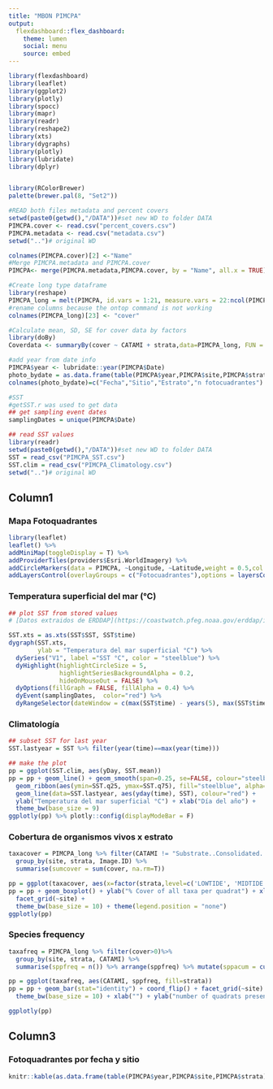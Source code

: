 ```yaml
---
title: "MBON PIMCPA"
output: 
  flexdashboard::flex_dashboard:
    theme: lumen
    social: menu
    source: embed
---
```


```r
library(flexdashboard)
library(leaflet)
library(ggplot2)
library(plotly)
library(spocc)
library(mapr)
library(readr)
library(reshape2)
library(xts)
library(dygraphs)
library(plotly)
library(lubridate)
library(dplyr)


library(RColorBrewer)
palette(brewer.pal(8, "Set2"))


```

```r
#READ both files metadata and percent covers 
setwd(paste0(getwd(),"/DATA"))#set new WD to folder DATA
PIMCPA.cover <- read.csv("percent_covers.csv")
PIMCPA.metadata <- read.csv("metadata.csv")
setwd("..")# original WD

colnames(PIMCPA.cover)[2] <-"Name" 
#Merge PIMCPA.metadata and PIMCPA.cover
PIMCPA<- merge(PIMCPA.metadata,PIMCPA.cover, by = "Name", all.x = TRUE) 

#Create long type dataframe 
library(reshape)
PIMCPA_long = melt(PIMCPA, id.vars = 1:21, measure.vars = 22:ncol(PIMCPA), variable_name = "CATAMI", value_name ="cover", na.rm = T)
#rename columns because the ontop command is not working 
colnames(PIMCPA_long)[23] <- "cover"

#Calculate mean, SD, SE for cover data by factors 
library(doBy)
Coverdata <- summaryBy(cover ~ CATAMI + strata,data=PIMCPA_long, FUN = function(x) { c(mean = mean(x),SD=sd(x),SE = sqrt(var(x)/length(x)))})

#add year from date info
PIMCPA$year <- lubridate::year(PIMCPA$Date)
photo_bydate = as.data.frame(table(PIMCPA$year,PIMCPA$site,PIMCPA$strata))
colnames(photo_bydate)=c("Fecha","Sitio","Estrato","n fotocuadrantes")  

#SST
#getSST.r was used to get data 
## get sampling event dates
samplingDates = unique(PIMCPA$Date)

## read SST values
library(readr)
setwd(paste0(getwd(),"/DATA"))#set new WD to folder DATA
SST = read_csv("PIMCPA_SST.csv")
SST.clim = read_csv("PIMCPA_Climatology.csv")
setwd("..")# original WD
```


Column1 {.tabset .tabset-fade}
-------

### Mapa Fotoquadrantes
```r
library(leaflet)
leaflet() %>% 
addMiniMap(toggleDisplay = T) %>% 
addProviderTiles(providers$Esri.WorldImagery) %>%
addCircleMarkers(data = PIMCPA, ~Longitude, ~Latitude,weight = 0.5,col = 'green', fillColor = 'green',radius = 4, fillOpacity = 0.5, stroke = T, label =PIMCPA$Name,group ='Fotocuadrantes')%>%
addLayersControl(overlayGroups = c("Fotocuadrantes"),options = layersControlOptions(collapsed = FALSE),position = 'topright')
```


### Temperatura superficial del mar (°C) 
```r
## plot SST from stored values
# [Datos extraidos de ERDDAP](https://coastwatch.pfeg.noaa.gov/erddap/info/jplMURSST41/index.html)

SST.xts = as.xts(SST$SST, SST$time)
dygraph(SST.xts, 
        ylab = "Temperatura del mar superficial °C") %>% 
  dySeries("V1", label ="SST °C", color = "steelblue") %>%
  dyHighlight(highlightCircleSize = 5, 
              highlightSeriesBackgroundAlpha = 0.2,
              hideOnMouseOut = FALSE) %>% 
  dyOptions(fillGraph = FALSE, fillAlpha = 0.4) %>% 
  dyEvent(samplingDates,  color="red") %>% 
  dyRangeSelector(dateWindow = c(max(SST$time) - years(5), max(SST$time)))

```

### Climatología
```r
## subset SST for last year
SST.lastyear = SST %>% filter(year(time)==max(year(time)))

## make the plot
pp = ggplot(SST.clim, aes(yDay, SST.mean))
pp = pp + geom_line() + geom_smooth(span=0.25, se=FALSE, colour="steelblue") +  
  geom_ribbon(aes(ymin=SST.q25, ymax=SST.q75), fill="steelblue", alpha=0.5) +
  geom_line(data=SST.lastyear, aes(yday(time), SST), colour="red") + 
  ylab("Temperatura del mar superficial °C") + xlab("Día del año") + 
  theme_bw(base_size = 9) 
ggplotly(pp) %>% plotly::config(displayModeBar = F) 

```


### Cobertura de organismos vivos x estrato
```r
taxacover = PIMCPA_long %>% filter(CATAMI != "Substrate..Consolidated..hard.") %>% 
  group_by(site, strata, Image.ID) %>% 
  summarise(sumcover = sum(cover, na.rm=T))

pp = ggplot(taxacover, aes(x=factor(strata,level=c('LOWTIDE', 'MIDTIDE', 'HIGHTIDE')), sumcover, fill=strata))
pp = pp + geom_boxplot() + ylab("% Cover of all taxa per quadrat") + xlab("")+
  facet_grid(~site) + 
  theme_bw(base_size = 10) + theme(legend.position = "none")
ggplotly(pp)
```

### Species frequency
```r
taxafreq = PIMCPA_long %>% filter(cover>0)%>%
  group_by(site, strata, CATAMI) %>%  
  summarise(sppfreq = n()) %>% arrange(sppfreq) %>% mutate(sppacum = cumsum(sppfreq))

pp = ggplot(taxafreq, aes(CATAMI, sppfreq, fill=strata))
pp = pp + geom_bar(stat="identity") + coord_flip() + facet_grid(~site) + 
  theme_bw(base_size = 10) + xlab("") + ylab("number of quadrats present")

ggplotly(pp)

```

Column3{data-width=200}
-------

### Fotoquadrantes por fecha y sitio
```r
knitr::kable(as.data.frame(table(PIMCPA$year,PIMCPA$site,PIMCPA$strata)),col.names = c("Año","Sitio","Estrato","n"))
```



